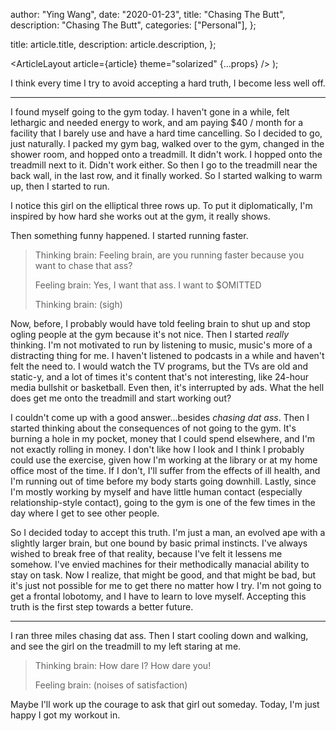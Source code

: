 
  author: "Ying Wang",
  date: "2020-01-23",
  title: "Chasing The Butt",
  description: "Chasing The Butt",
  categories: ["Personal"],
};

  title: article.title,
  description: article.description,
};

  <ArticleLayout article={article} theme="solarized" {...props} />
);

I think every time I try to avoid accepting a hard truth, I become less well
off.

---

I found myself going to the gym today. I haven't gone in a while, felt lethargic
and needed energy to work, and am paying $40 / month for a facility that I
barely use and have a hard time cancelling. So I decided to go, just naturally.
I packed my gym bag, walked over to the gym, changed in the shower room, and
hopped onto a treadmill. It didn't work. I hopped onto the treadmill next to it.
Didn't work either. So then I go to the treadmill near the back wall, in the
last row, and it finally worked. So I started walking to warm up, then I started
to run.

I notice this girl on the elliptical three rows up. To put it diplomatically,
I'm inspired by how hard she works out at the gym, it really shows.

Then something funny happened. I started running faster.

> Thinking brain: Feeling brain, are you running faster because you want to
> chase that ass?
>
> Feeling brain: Yes, I want that ass. I want to $OMITTED
>
> Thinking brain: (sigh)

Now, before, I probably would have told feeling brain to shut up and stop ogling
people at the gym because it's not nice. Then I started _really_ thinking. I'm
not motivated to run by listening to music, music's more of a distracting thing
for me. I haven't listened to podcasts in a while and haven't felt the need to.
I would watch the TV programs, but the TVs are old and static-y, and a lot of
times it's content that's not interesting, like 24-hour media bullshit or
basketball. Even then, it's interrupted by ads. What the hell does get me onto
the treadmill and start working out?

I couldn't come up with a good answer...besides _chasing dat ass_. Then I
started thinking about the consequences of not going to the gym. It's burning a
hole in my pocket, money that I could spend elsewhere, and I'm not exactly
rolling in money. I don't like how I look and I think I probably could use the
exercise, given how I'm working at the library or at my home office most of the
time. If I don't, I'll suffer from the effects of ill health, and I'm running
out of time before my body starts going downhill. Lastly, since I'm mostly
working by myself and have little human contact (especially relationship-style
contact), going to the gym is one of the few times in the day where I get to see
other people.

So I decided today to accept this truth. I'm just a man, an evolved ape with a
slightly larger brain, but one bound by basic primal instincts. I've always
wished to break free of that reality, because I've felt it lessens me somehow.
I've envied machines for their methodically manacial ability to stay on task.
Now I realize, that might be good, and that might be bad, but it's just not
possible for me to get there no matter how I try. I'm not going to get a frontal
lobotomy, and I have to learn to love myself. Accepting this truth is the first
step towards a better future.

---

I ran three miles chasing dat ass. Then I start cooling down and walking, and
see the girl on the treadmill to my left staring at me.

> Thinking brain: How dare I? How dare you!
>
> Feeling brain: (noises of satisfaction)

Maybe I'll work up the courage to ask that girl out someday. Today, I'm just
happy I got my workout in.
